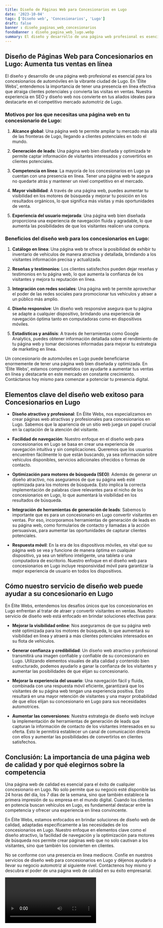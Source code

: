 ```yaml
---
title: Diseño de Páginas Web para Concesionarios en Lugo
date: '2023-10-04'
tags: ['Diseño web', 'Concesionarios', 'Lugo']
draft: false
banner : diseño_paginas_web_concesionarios
fondoBanner : diseño_pagina_web_lugo.webp
summary: El diseño y desarrollo de una página web profesional es esencial para los concesionarios de automóviles en la vibrante ciudad de Lugo. En 'Élite Webs', entendemos la importancia de tener una presencia en línea efectiva que atraiga clientes potenciales y convierta las visitas en ventas. Nuestra experiencia en SEO y diseño web nos convierte en tus aliados ideales para destacarte en el competitivo mercado automotriz de Lugo.
---
```


## Diseño de Páginas Web para Concesionarios en Lugo: Aumenta tus ventas en línea

El diseño y desarrollo de una página web profesional es esencial para los concesionarios de automóviles en la vibrante ciudad de Lugo. En 'Élite Webs', entendemos la importancia de tener una presencia en línea efectiva que atraiga clientes potenciales y convierta las visitas en ventas. Nuestra experiencia en SEO y diseño web nos convierte en tus aliados ideales para destacarte en el competitivo mercado automotriz de Lugo.

### Motivos por los que necesitas una página web en tu concesionario de Lugo:

1. **Alcance global**: Una página web te permite ampliar tu mercado más allá de las fronteras de Lugo, llegando a clientes potenciales en todo el mundo.

2. **Generación de leads**: Una página web bien diseñada y optimizada te permite captar información de visitantes interesados y convertirlos en clientes potenciales.

3. **Competencia en línea**: La mayoría de los concesionarios en Lugo ya cuentan con una presencia en línea. Tener una página web te asegura no quedarte atrás y mantener un nivel competitivo en el mercado.

4. **Mayor visibilidad**: A través de una página web, puedes aumentar tu visibilidad en los motores de búsqueda y mejorar tu posición en los resultados orgánicos, lo que significa más visitas y más oportunidades de venta.

5. **Experiencia del usuario mejorada**: Una página web bien diseñada proporciona una experiencia de navegación fluida y agradable, lo que aumenta las posibilidades de que los visitantes realicen una compra.

### Beneficios del diseño web para los concesionarios en Lugo:

1. **Catálogo en línea**: Una página web te ofrece la posibilidad de exhibir tu inventario de vehículos de manera atractiva y detallada, brindando a los visitantes información precisa y actualizada.

2. **Reseñas y testimonios**: Los clientes satisfechos pueden dejar reseñas y testimonios en tu página web, lo que aumenta la confianza de los visitantes y mejora tu reputación en línea.

3. **Integración con redes sociales**: Una página web te permite aprovechar el poder de las redes sociales para promocionar tus vehículos y atraer a un público más amplio.

4. **Diseño responsive**: Un diseño web responsive asegura que tu página se adapte a cualquier dispositivo, brindando una experiencia de navegación óptima tanto en computadoras como en dispositivos móviles.

5. **Estadísticas y análisis**: A través de herramientas como Google Analytics, puedes obtener información detallada sobre el rendimiento de tu página web y tomar decisiones informadas para mejorar tu estrategia de marketing en línea.

Un concesionario de automóviles en Lugo puede beneficiarse enormemente de tener una página web bien diseñada y optimizada. En 'Élite Webs', estamos comprometidos con ayudarte a aumentar tus ventas en línea y destacarte en este mercado en constante crecimiento. Contáctanos hoy mismo para comenzar a potenciar tu presencia digital.

<GifSeo />

<Cta />

## Elementos clave del diseño web exitoso para Concesionarios en Lugo

- **Diseño atractivo y profesional**: En Élite Webs, nos especializamos en crear páginas web atractivas y profesionales para concesionarios en Lugo. Sabemos que la apariencia de un sitio web juega un papel crucial en la captación de la atención del visitante.

- **Facilidad de navegación**: Nuestro enfoque en el diseño web para concesionarios en Lugo se basa en crear una experiencia de navegación intuitiva y sin complicaciones. Queremos que los usuarios encuentren fácilmente lo que están buscando, ya sea información sobre vehículos disponibles, servicios adicionales ofrecidos o formas de contacto.

- **Optimización para motores de búsqueda (SEO)**: Además de generar un diseño atractivo, nos aseguramos de que su página web esté optimizada para los motores de búsqueda. Esto implica la correcta implementación de palabras clave relevantes para el nicho de los concesionarios en Lugo, lo que aumentará la visibilidad en los resultados de búsqueda.

- **Integración de herramientas de generación de leads**: Sabemos lo importante que es para un concesionario en Lugo convertir visitantes en ventas. Por eso, incorporamos herramientas de generación de leads en su página web, como formularios de contacto y llamadas a la acción persuasivas, para aumentar las oportunidades de capturar clientes potenciales.

- **Respuesta móvil**: En la era de los dispositivos móviles, es vital que su página web se vea y funcione de manera óptima en cualquier dispositivo, ya sea un teléfono inteligente, una tableta o una computadora de escritorio. Nuestro enfoque en el diseño web para concesionarios en Lugo incluye responsividad móvil para garantizar la mejor experiencia de usuario en todos los dispositivos.

## Cómo nuestro servicio de diseño web puede ayudar a su concesionario en Lugo

En Élite Webs, entendemos los desafíos únicos que los concesionarios en Lugo enfrentan al tratar de atraer y convertir visitantes en ventas. Nuestro servicio de diseño web está enfocado en brindar soluciones efectivas para:

- **Mejorar la visibilidad online**: Nos aseguramos de que su página web esté optimizada para los motores de búsqueda, lo que aumentará su visibilidad en línea y atraerá a más clientes potenciales interesados en su flota de vehículos.

- **Generar confianza y credibilidad**: Un diseño web atractivo y profesional transmitirá una imagen confiable y confiable de su concesionario en Lugo. Utilizando elementos visuales de alta calidad y contenido bien estructurado, podemos ayudarlo a ganar la confianza de los visitantes y aumentar las posibilidades de que elijan su concesionario.

- **Mejorar la experiencia del usuario**: Una navegación fácil y fluida, combinada con una respuesta móvil eficiente, garantizará que los visitantes de su página web tengan una experiencia positiva. Esto resultará en una mayor retención de visitantes y una mayor probabilidad de que ellos elijan su concesionario en Lugo para sus necesidades automotrices.

- **Aumentar las conversiones**: Nuestra estrategia de diseño web incluye la implementación de herramientas de generación de leads que capturan la información de contacto de los visitantes interesados en su oferta. Esto le permitirá establecer un canal de comunicación directa con ellos y aumentar las posibilidades de convertirlos en clientes satisfechos.

## Conclusión: La importancia de una página web de calidad y por qué elegirnos sobre la competencia

Una página web de calidad es esencial para el éxito de cualquier concesionario en Lugo. No solo permite que su negocio esté disponible las 24 horas del día, los 7 días de la semana, sino que también establece la primera impresión de su empresa en el mundo digital. Cuando los clientes en potencia buscan vehículos en Lugo, es fundamental destacar entre la competencia y ofrecer una experiencia en línea convincente.

En Élite Webs, estamos enfocados en brindar soluciones de diseño web de calidad, adaptadas específicamente a las necesidades de los concesionarios en Lugo. Nuestro enfoque en elementos clave como el diseño atractivo, la facilidad de navegación y la optimización para motores de búsqueda nos permite crear páginas web que no solo cautivan a los visitantes, sino que también los convierten en clientes.

No se conforme con una presencia en línea mediocre. Confíe en nuestros servicios de diseño web para concesionarios en Lugo y déjenos ayudarlo a llevar su negocio automotriz al siguiente nivel. Contáctenos hoy mismo y descubra el poder de una página web de calidad en su éxito empresarial.

<Video />

<CtaBot job='Concesionarios' city='Lugo'/>

<Gmaps query='Lugo+españa+maps' />